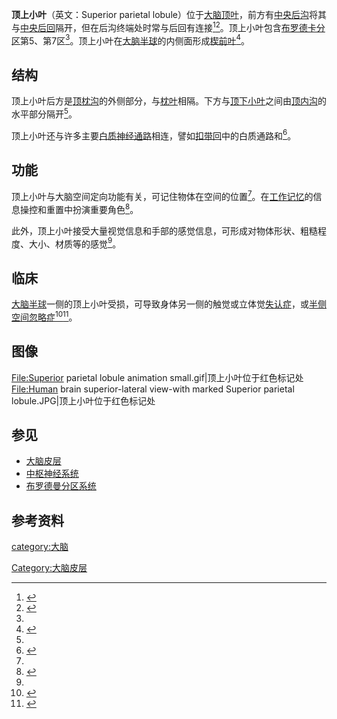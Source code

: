 {{medical}}{{Infobox brain|Name=顶上小叶|Latin=lobulus parietalis superior|Image=Gray726 superior parietal lobule.png|Caption=左侧大脑半球（顶上小叶位于橙色标记处）|IsPartOf=|Components=|Artery=|Vein=}}'''顶上小叶'''（英文：Superior parietal lobule）位于[[大脑|大脑]][[顶叶|顶叶]]，前方有[[中央后沟|中央后沟]]将其与[[中央后回|中央后回]]隔开，但在后沟终端处时常与后回有连接<ref name=":0">{{Cite web|title=Superior Parietal Lobule - an overview|url=https://www.sciencedirect.com/topics/neuroscience/superior-parietal-lobule|accessdate=2021-04-11|work=|publisher=ScienceDirect|language=en}}</ref><ref>{{Cite web|title=顶上小叶|url=https://www.imaios.com/cn/e-Anatomy/node_322323/2743|accessdate=2021-04-11|work=IMAIOS|language=cn}}</ref>。顶上小叶包含[[布罗德曼分区系统|布罗德卡分区]]第5、第7区<ref name=":0" />。顶上小叶在[[大脑半球|大脑半球]]的内侧面形成[[楔前叶|楔前叶]]<ref name=":1">{{Cite web|title=Superior parietal lobule|url=https://radiopaedia.org/articles/superior-parietal-lobule?lang=us|accessdate=2021-04-11|last=Gai|first=Dayu|work=|publisher=Radiopaedia|language=en-US}}</ref>。

== 结构 ==
顶上小叶后方是[[顶枕沟|顶枕沟]]的外侧部分，与[[枕叶|枕叶]]相隔。下方与[[顶下小叶|顶下小叶]]之间由[[顶内沟|顶内沟]]的水平部分隔开<ref name=":1" />。

顶上小叶还与许多主要[[白质|白质]][[神经通路|神经通路]]相连，譬如[[扣带回|扣带回]]中的白质通路和{{le|上纵束|Superior longitudinal fasciculus}}<ref>{{Cite journal|title=Cerebral White Matter|url=https://www.ncbi.nlm.nih.gov/pmc/articles/PMC3753195/|last=Schmahmann|first=Jeremy D.|last2=Smith|first2=Eric E.|date=2008-10|journal=Annals of the New York Academy of Sciences|doi=10.1196/annals.1444.017|volume=1142|pages=266–309|issn=0077-8923|pmc=3753195|pmid=18990132|last3=Eichler|first3=Florian S.|last4=Filley|first4=Christopher M.}}</ref>。

== 功能 ==
顶上小叶与大脑空间定向功能有关，可记住物体在空间的位置<ref name=":0" />。在[[工作记忆|工作记忆]]的信息操控和重置中扮演重要角色<ref>{{Cite journal|title=Superior Parietal Cortex Is Critical for the Manipulation of Information in Working Memory|url=https://www.ncbi.nlm.nih.gov/pmc/articles/PMC2799248/|last=Koenigs|first=Michael|last2=Barbey|first2=Aron K.|date=2009-11-25|journal=The Journal of Neuroscience|issue=47|doi=10.1523/JNEUROSCI.3706-09.2009|volume=29|pages=14980–14986|issn=0270-6474|pmc=2799248|pmid=19940193|last3=Postle|first3=Bradley R.|last4=Grafman|first4=Jordan}}</ref>。

此外，顶上小叶接受大量视觉信息和手部的感觉信息，可形成对物体形状、粗糙程度、大小、材质等的感觉<ref name=":0" />。

== 临床 ==
[[大脑半球|大脑半球]]一侧的顶上小叶受损，可导致身体另一侧的触觉或立体觉[[失认症|失认症]]，或[[半侧空间忽略症|半侧空间忽略症]]<ref>{{Cite book|chapter=Astereognosis|title=StatPearls|url=http://www.ncbi.nlm.nih.gov/books/NBK560773/|publisher=StatPearls Publishing|date=2021|location=Treasure Island (FL)|pmid=32809608|first=Ajaya Kumar A.|last=Unnithan|first2=Prabhu D.|last2=Emmady}}</ref><ref>{{Cite journal|title=Analysis of lesions in patients with unilateral tactile agnosia using cytoarchitectonic probabilistic maps|url=https://onlinelibrary.wiley.com/doi/abs/10.1002/hbm.20617|last=Hömke|first=Lars|last2=Amunts|first2=Katrin|date=2009|journal=Human Brain Mapping|issue=5|doi=10.1002/hbm.20617|volume=30|pages=1444–1456|language=en|issn=1097-0193|pmc=PMC6870829|pmid=18636551|last3=Bönig|first3=Lutz|last4=Fretz|first4=Christian|last5=Binkofski|first5=Ferdinand|last6=Zilles|first6=Karl|last7=Weder|first7=Bruno}}</ref>。

==图像==
<gallery>
File:Superior parietal lobule animation small.gif|顶上小叶位于红色标记处
File:Human brain superior-lateral view-with marked Superior parietal lobule.JPG|顶上小叶位于红色标记处
</gallery>

== 参见 ==

* [[大脑皮层|大脑皮层]]
* [[中樞神經系統|中枢神经系统]]
*[[布罗德曼分区系统|布罗德曼分区系统]]

== 参考资料 ==
{{reflist|2}}

{{大脑皮质}}
[[category:大脑|category:大脑]]
[[Category:大脑皮层|Category:大脑皮层]]